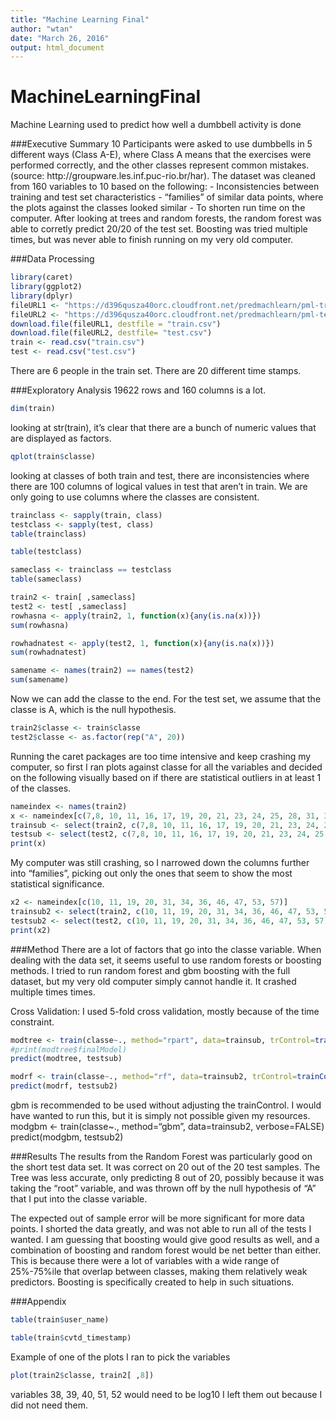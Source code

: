 ---
title: "Machine Learning Final"
author: "wtan"
date: "March 26, 2016"
output: html_document
---

# MachineLearningFinal
Machine Learning used to predict how well a dumbbell activity is done

###Executive Summary
10 Participants were asked to use dumbbells in 5 different ways (Class A-E), where Class A means that the exercises were performed correctly, and the other classes represent common mistakes. (source: http://groupware.les.inf.puc-rio.br/har). The dataset was cleaned from 160 variables to 10 based on the following:
- Inconsistencies between training and test set characteristics
- "families" of similar data points, where the plots against the classes looked similar
- To shorten run time on the computer.
After looking at trees and random forests, the random forest was able to corretly predict 20/20 of the test set. Boosting was tried multiple times, but was never able to finish running on my very old computer.

###Data Processing
```{r echo=TRUE}
library(caret)
library(ggplot2)
library(dplyr)
fileURL1 <- "https://d396qusza40orc.cloudfront.net/predmachlearn/pml-training.csv"
fileURL2 <- "https://d396qusza40orc.cloudfront.net/predmachlearn/pml-testing.csv"
download.file(fileURL1, destfile = "train.csv")
download.file(fileURL2, destfile= "test.csv")
train <- read.csv("train.csv")
test <- read.csv("test.csv")
```
There are 6 people in the train set. There are 20 different time stamps.

###Exploratory Analysis
19622 rows and 160 columns is a lot.
```{r echo=TRUE}
dim(train)
```
looking at str(train), it's clear that there are a bunch of numeric values that are displayed as factors.
```{r echo=TRUE}
qplot(train$classe)
```
looking at classes of both train and test, there are inconsistencies where there are 100 columns of logical values in test that aren't in train. We are only going to use columns where the classes are consistent.
```{r echo=TRUE}
trainclass <- sapply(train, class)
testclass <- sapply(test, class)
table(trainclass)
```
```{r echo=TRUE}
table(testclass)
```
```{r echo=TRUE}
sameclass <- trainclass == testclass
table(sameclass)
```
```{r echo=TRUE}
train2 <- train[ ,sameclass]
test2 <- test[ ,sameclass]
rowhasna <- apply(train2, 1, function(x){any(is.na(x))})
sum(rowhasna)
```
```{r echo=TRUE}
rowhadnatest <- apply(test2, 1, function(x){any(is.na(x))})
sum(rowhadnatest)
```
```{r echo=TRUE}
samename <- names(train2) == names(test2)
sum(samename)
```
Now we can add the classe to the end. For the test set, we assume that the classe is A, which is the null hypothesis.
```{r echo=TRUE}
train2$classe <- train$classe
test2$classe <- as.factor(rep("A", 20))
```

Running the caret packages are too time intensive and keep crashing my computer, so first I ran plots against classe for all the variables and decided on the following visually based on if there are statistical outliers in at least 1 of the classes.
```{r echo=TRUE}
nameindex <- names(train2)
x <- nameindex[c(7,8, 10, 11, 16, 17, 19, 20, 21, 23, 24, 25, 28, 31, 32, 34, 36, 37,42, 46, 47, 48, 53, 56, 57)]
trainsub <- select(train2, c(7,8, 10, 11, 16, 17, 19, 20, 21, 23, 24, 25, 28, 31, 32, 34, 36, 37,42, 46, 47, 48, 53, 56, 57))
testsub <- select(test2, c(7,8, 10, 11, 16, 17, 19, 20, 21, 23, 24, 25, 28, 31, 32, 34, 36, 37,42, 46, 47, 48, 53, 56, 57))
print(x)
```
My computer was still crashing, so I narrowed down the columns further into "families", picking out only the ones that seem to show the most statistical significance.
```{r echo=TRUE}
x2 <- nameindex[c(10, 11, 19, 20, 31, 34, 36, 46, 47, 53, 57)]
trainsub2 <- select(train2, c(10, 11, 19, 20, 31, 34, 36, 46, 47, 53, 57))
testsub2 <- select(test2, c(10, 11, 19, 20, 31, 34, 36, 46, 47, 53, 57))
print(x2)
```

###Method
There are a lot of factors that go into the classe variable. When dealing with the data set, it seems useful to use random forests or boosting methods. I tried to run random forest and gbm boosting with the full dataset, but my very old computer simply cannot handle it. It crashed multiple times times.

Cross Validation: I used 5-fold cross validation, mostly because of the time constraint.
```{r echo=TRUE}
modtree <- train(classe~., method="rpart", data=trainsub, trControl=trainControl(method="cv", number=5))
#print(modtree$finalModel)
predict(modtree, testsub)
```
```{r stillsuperslowrf, echo=TRUE, cache=TRUE}
modrf <- train(classe~., method="rf", data=trainsub2, trControl=trainControl(method="cv", number=5))
predict(modrf, testsub2)
```
gbm is recommended to be used without adjusting the trainControl. I would have wanted to run this, but it is simply not possible given my resources.
modgbm <- train(classe~., method="gbm", data=trainsub2, verbose=FALSE)
predict(modgbm, testsub2)


###Results
The results from the Random Forest was particularly good on the short test data set. It was correct on 20 out of the 20 test samples. The Tree was less accurate, only predicting 8 out of 20, possibly because it was taking the "root" variable, and was thrown off by the null hypothesis of "A" that I put into the classe variable. 

The expected out of sample error will be more significant for more data points. I shorted the data greatly, and was not able to run all of the tests I wanted. I am guessing that boosting would give good results as well, and a combination of boosting and random forest would be net better than either. This is because there were a lot of variables with a wide range of 25%-75%ile that overlap between classes, making them relatively weak predictors. Boosting is specifically created to help in such situations.


###Appendix

```{r echo=TRUE}
table(train$user_name)
```
```{r echo=TRUE}
table(train$cvtd_timestamp)
```

Example of one of the plots I ran to pick the variables
```{r echo=TRUE}
plot(train2$classe, train2[ ,8])
```

variables 38, 39, 40, 51, 52 would need to be log10 I left them out because I did not need them.
